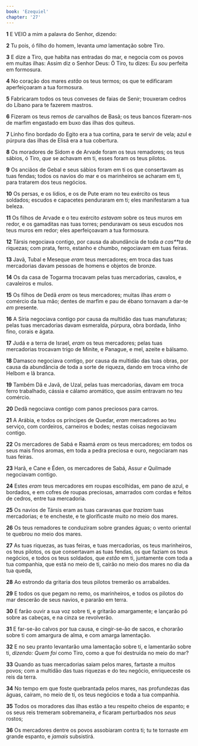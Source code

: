 ```yaml
---
book: 'Ezequiel'
chapter: '27'
---
```


**1** E VEIO a mim a palavra do Senhor, dizendo:

**2** Tu pois, ó filho do homem, levanta _uma_ lamentação sobre Tiro.

**3** E dize a Tiro, que habita nas entradas do mar, e negocia com os povos em muitas ilhas: Assim diz o Senhor Deus: Ó Tiro, tu dizes: Eu _sou_ perfeita em formosura.

**4** No coração dos mares _estão_ os teus termos; os que te edificaram aperfeiçoaram a tua formosura.

**5** Fabricaram todos os teus conveses de faias de Senir; trouxeram cedros do Líbano para te fazerem mastros.

**6** Fizeram os teus remos _de_ carvalhos de Basã; os teus bancos fizeram-nos de marfim engastado em buxo das ilhas dos quiteus.

**7** Linho fino bordado do Egito era a tua cortina, para te servir de vela; azul e púrpura das ilhas de Elisá era a tua cobertura.

**8** Os moradores de Sidom e de Arvade foram os teus remadores; os teus sábios, ó Tiro, _que_ se achavam em ti, esses foram os teus pilotos.

**9** Os anciãos de Gebal e seus sábios foram em ti os que consertavam as tuas fendas; todos os navios do mar e os marinheiros se acharam em ti, para tratarem dos teus negócios.

**10** Os persas, e os lídios, e os de Pute eram no teu exército os teus soldados; escudos e capacetes penduraram em ti; eles manifestaram a tua beleza.

**11** Os filhos de Arvade e o teu exército _estavam_ sobre os teus muros em redor, e os gamaditas nas tuas torres; penduravam os seus escudos nos teus muros em redor; eles aperfeiçoavam a tua formosura.

**12** Társis negociava contigo, por causa da abundância de toda _a cas\*\*ta_ de riquezas; com prata, ferro, estanho e chumbo, negociavam em tuas feiras.

**13** Javã, Tubal e Meseque _eram_ teus mercadores; em troca das tuas mercadorias davam pessoas de homens e objetos de bronze.

**14** Os da casa de Togarma trocavam pelas tuas mercadorias, cavalos, e cavaleiros e mulos.

**15** Os filhos de Dedã _eram_ os teus mercadores; muitas ilhas _eram_ o comércio da tua mão; dentes de marfim e pau de ébano tornavam a dar-te _em_ presente.

**16** A Síria negociava contigo por causa da multidão das tuas manufaturas; pelas tuas mercadorias davam esmeralda, púrpura, obra bordada, linho fino, corais e ágata.

**17** Judá e a terra de Israel, _eram_ os teus mercadores; pelas tuas mercadorias trocavam trigo de Minite, e Panague, e mel, azeite e bálsamo.

**18** Damasco negociava contigo, por causa da multidão das tuas obras, por causa da abundância de toda a sorte de riqueza, dando em troca vinho de Helbom e lã branca.

**19** Também Dã e Javã, de Uzal, pelas tuas mercadorias, davam em troca ferro trabalhado, cássia e cálamo aromático, que assim entravam no teu comércio.

**20** Dedã negociava contigo com panos preciosos para carros.

**21** A Arábia, e todos os príncipes de Quedar, _eram_ mercadores ao teu serviço, com cordeiros, carneiros e bodes; nestas coisas negociavam contigo.

**22** Os mercadores de Sabá e Raamá _eram_ os teus mercadores; em todos os seus mais finos aromas, em toda a pedra preciosa e ouro, negociaram nas tuas feiras.

**23** Harã, e Cane e Éden, os mercadores de Sabá, Assur _e_ Quilmade negociavam contigo.

**24** Estes _eram_ teus mercadores em roupas escolhidas, em pano de azul, e bordados, e em cofres de roupas preciosas, amarrados com cordas e feitos de cedros, entre tua mercadoria.

**25** Os navios de Társis eram as tuas caravanas _que traziam_ tuas mercadorias; e te encheste, e te glorificaste muito no meio dos mares.

**26** Os teus remadores te conduziram sobre grandes águas; o vento oriental te quebrou no meio dos mares.

**27** As tuas riquezas, as tuas feiras, e tuas mercadorias, os teus marinheiros, os teus pilotos, os que consertavam as tuas fendas, os que faziam os teus negócios, e todos os teus soldados, que _estão_ em ti, juntamente com toda a tua companhia, que está no meio de ti, cairão no meio dos mares no dia da tua queda,

**28** Ao estrondo da gritaria dos teus pilotos tremerão os arrabaldes.

**29** E todos os que pegam no remo, os marinheiros, e todos os pilotos do mar descerão de seus navios, e pararão em terra.

**30** E farão ouvir a sua voz sobre ti, e gritarão amargamente; e lançarão pó sobre as cabeças, e na cinza se revolverão.

**31** E far-se-ão calvos por tua causa, e cingir-se-ão de sacos, e chorarão sobre ti com amargura de alma, e com amarga lamentação.

**32** E no seu pranto levantarão uma lamentação sobre ti, e lamentarão sobre ti, _dizendo: Quem foi_ como Tiro, como a que foi destruída no meio do mar?

**33** Quando as tuas mercadorias saiam pelos mares, fartaste a muitos povos; com a multidão das tuas riquezas e do teu negócio, enriqueceste os reis da terra.

**34** No tempo em que foste quebrantada pelos mares, nas profundezas das águas, caíram, no meio de ti, os teus negócios e toda a tua companhia.

**35** Todos os moradores das ilhas estão a teu respeito cheios de espanto; e os seus reis tremeram sobremaneira, _e_ ficaram perturbados nos _seus_ rostos;

**36** Os mercadores dentre os povos assobiaram contra ti; tu te tornaste _em_ grande espanto, e _jamais_ subsistirá.
